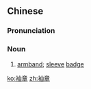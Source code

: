 ==Chinese==
{{zh-forms}}

===Pronunciation===
{{zh-pron
|m=xiùzhāng
|c=zau6 zoeng1
|mn=qz,xm:siū-chiong/zz:siù-chiang/xm:siù-chiong
|cat=n
}}

===Noun===
{{zh-noun}}

# [[armband]]; [[sleeve]] [[badge]]

[[ko:袖章]]
[[zh:袖章]]
